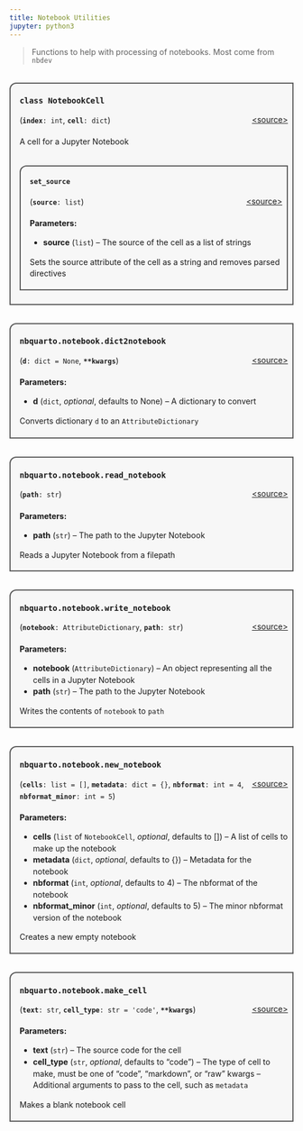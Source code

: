 ```yaml
---
title: Notebook Utilities
jupyter: python3
---
```



> Functions to help with processing of notebooks. Most come from `nbdev`


<div style="background:#f7f7f7; border:2px solid #5a5a5a; border-top-width:2px; border-left-width: 2px; border-top-left-radius: 0.75rem; margin-top: 2rem; margin-bottom: 1.5rem; padding-left: 1rem; padding-right: .5rem;">

### `class NotebookCell` {#nbquarto.notebook.NotebookCell}
[\<source\>](https://github.com/muellerzr/nbquarto/blob/main/src/nbquarto/notebook.py#L22){style="float:right;font-size:.875rem;"}
<p style="font-size:.875rem;line-height:1.25rem;">
(**`index`**`: int`, **`cell`**`: dict`)
</p>

<div style="font-size:.875rem;line-height:1.25rem;margin-bottom:1.25em; margin-top:1.25em; padding_bottom:0;">

A cell for a Jupyter Notebook

</div><div style="background:#f7f7f7; border:2px solid #5a5a5a; border-top-width:2px; border-left-width: 2px; border-top-left-radius: 0.75rem; margin-top: 2rem; margin-bottom: 1.5rem; padding-left: 1rem; padding-right: .5rem;">
#### `set_source` {#nbquarto.notebook.NotebookCell.set_source}
[\<source\>](https://github.com/muellerzr/nbquarto/blob/main/src/nbquarto/notebook.py#L40){style="float:right;font-size:.875rem;"}
<p style="font-size:.875rem;line-height:1.25rem;">
(**`source`**`: list`)
</p>

<div style="font-size:.875rem;line-height:1.25rem;margin-bottom:1.25em; margin-top:1.25em; padding_bottom:0;">**Parameters:**

- **source** (`list`) --
  The source of the cell as a list of strings

Sets the source attribute of the cell as a string and removes parsed directives



</div></div>

</div>



<div style="background:#f7f7f7; border:2px solid #5a5a5a; border-top-width:2px; border-left-width: 2px; border-top-left-radius: 0.75rem; margin-top: 2rem; margin-bottom: 1.5rem; padding-left: 1rem; padding-right: .5rem;">

### `nbquarto.notebook.dict2notebook` {#nbquarto.notebook.dict2notebook}
[\<source\>](https://github.com/muellerzr/nbquarto/blob/main/src/nbquarto/notebook.py#L59){style="float:right;font-size:.875rem;"}
<p style="font-size:.875rem;line-height:1.25rem;">
(**`d`**`: dict = None`, **`**kwargs`**)
</p>

<div style="font-size:.875rem;line-height:1.25rem;margin-bottom:1.25em; margin-top:1.25em; padding_bottom:0;">**Parameters:**

- **d** (`dict`, *optional*, defaults to None) --
  A dictionary to convert

Converts dictionary `d` to an `AttributeDictionary`



</div>
</div>



<div style="background:#f7f7f7; border:2px solid #5a5a5a; border-top-width:2px; border-left-width: 2px; border-top-left-radius: 0.75rem; margin-top: 2rem; margin-bottom: 1.5rem; padding-left: 1rem; padding-right: .5rem;">

### `nbquarto.notebook.read_notebook` {#nbquarto.notebook.read_notebook}
[\<source\>](https://github.com/muellerzr/nbquarto/blob/main/src/nbquarto/notebook.py#L72){style="float:right;font-size:.875rem;"}
<p style="font-size:.875rem;line-height:1.25rem;">
(**`path`**`: str`)
</p>

<div style="font-size:.875rem;line-height:1.25rem;margin-bottom:1.25em; margin-top:1.25em; padding_bottom:0;">**Parameters:**

- **path** (`str`) --
  The path to the Jupyter Notebook

Reads a Jupyter Notebook from a filepath



</div>
</div>



<div style="background:#f7f7f7; border:2px solid #5a5a5a; border-top-width:2px; border-left-width: 2px; border-top-left-radius: 0.75rem; margin-top: 2rem; margin-bottom: 1.5rem; padding-left: 1rem; padding-right: .5rem;">

### `nbquarto.notebook.write_notebook` {#nbquarto.notebook.write_notebook}
[\<source\>](https://github.com/muellerzr/nbquarto/blob/main/src/nbquarto/notebook.py#L86){style="float:right;font-size:.875rem;"}
<p style="font-size:.875rem;line-height:1.25rem;">
(**`notebook`**`: AttributeDictionary`, **`path`**`: str`)
</p>

<div style="font-size:.875rem;line-height:1.25rem;margin-bottom:1.25em; margin-top:1.25em; padding_bottom:0;">**Parameters:**

- **notebook** (`AttributeDictionary`) --
  An object representing all the cells in a Jupyter Notebook
- **path** (`str`) --
  The path to the Jupyter Notebook

Writes the contents of `notebook` to `path`



</div>
</div>



<div style="background:#f7f7f7; border:2px solid #5a5a5a; border-top-width:2px; border-left-width: 2px; border-top-left-radius: 0.75rem; margin-top: 2rem; margin-bottom: 1.5rem; padding-left: 1rem; padding-right: .5rem;">

### `nbquarto.notebook.new_notebook` {#nbquarto.notebook.new_notebook}
[\<source\>](https://github.com/muellerzr/nbquarto/blob/main/src/nbquarto/notebook.py#L126){style="float:right;font-size:.875rem;"}
<p style="font-size:.875rem;line-height:1.25rem;">
(**`cells`**`: list = []`, **`metadata`**`: dict = {}`, **`nbformat`**`: int = 4`, **`nbformat_minor`**`: int = 5`)
</p>

<div style="font-size:.875rem;line-height:1.25rem;margin-bottom:1.25em; margin-top:1.25em; padding_bottom:0;">**Parameters:**

- **cells** (`list` of `NotebookCell`, *optional*, defaults to []) --
  A list of cells to make up the notebook
- **metadata** (`dict`, *optional*, defaults to &lcub;}) --
  Metadata for the notebook
- **nbformat** (`int`, *optional*, defaults to 4) --
  The nbformat of the notebook
- **nbformat_minor** (`int`, *optional*, defaults to 5) --
  The minor nbformat version of the notebook

Creates a new empty notebook



</div>
</div>



<div style="background:#f7f7f7; border:2px solid #5a5a5a; border-top-width:2px; border-left-width: 2px; border-top-left-radius: 0.75rem; margin-top: 2rem; margin-bottom: 1.5rem; padding-left: 1rem; padding-right: .5rem;">

### `nbquarto.notebook.make_cell` {#nbquarto.notebook.make_cell}
[\<source\>](https://github.com/muellerzr/nbquarto/blob/main/src/nbquarto/notebook.py#L143){style="float:right;font-size:.875rem;"}
<p style="font-size:.875rem;line-height:1.25rem;">
(**`text`**`: str`, **`cell_type`**`: str = 'code'`, **`**kwargs`**)
</p>

<div style="font-size:.875rem;line-height:1.25rem;margin-bottom:1.25em; margin-top:1.25em; padding_bottom:0;">**Parameters:**

- **text** (`str`) --
  The source code for the cell
- **cell_type** (`str`, *optional*, defaults to "code") --
  The type of cell to make, must be one of "code", "markdown", or "raw"
  kwargs --
  Additional arguments to pass to the cell, such as `metadata`

Makes a blank notebook cell



</div>
</div>





